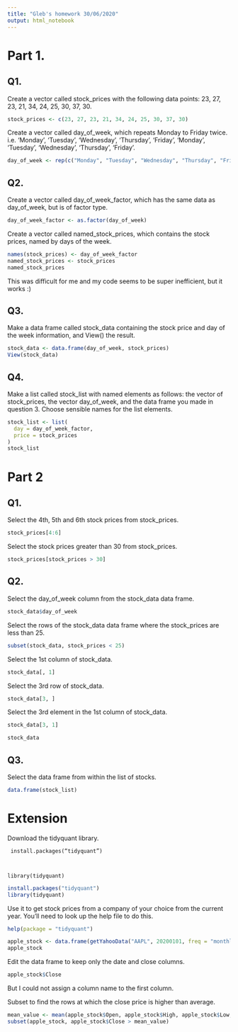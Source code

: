 ```yaml
---
title: "Gleb's homework 30/06/2020"
output: html_notebook
---
```


<h1>Part 1.</h1>

<h2>Q1.</h2>

Create a vector called stock_prices with the following data points: 23, 27, 23, 21, 34, 24, 25, 30, 37, 30.
```r
stock_prices <- c(23, 27, 23, 21, 34, 24, 25, 30, 37, 30)
```
Create a vector called day_of_week, which repeats Monday to Friday twice. i.e. ‘Monday’, ‘Tuesday’, ‘Wednesday’, ‘Thursday’, ‘Friday’, ‘Monday’, ‘Tuesday’, ‘Wednesday’, ‘Thursday’, ‘Friday’.
```r
day_of_week <- rep(c("Monday", "Tuesday", "Wednesday", "Thursday", "Friday"),2)
```
<h2>Q2.</h2>

Create a vector called day_of_week_factor, which has the same data as day_of_week, but is of factor type.
```r
day_of_week_factor <- as.factor(day_of_week)
```
Create a vector called named_stock_prices, which contains the stock prices, named by days of the week.
```r
names(stock_prices) <- day_of_week_factor
named_stock_prices <- stock_prices
named_stock_prices
```
This was difficult for me and my code seems to be super inefficient, but it works :)

<h2>Q3.</h2>

Make a data frame called stock_data containing the stock price and day of the week information, and View() the result.
```r
stock_data <- data.frame(day_of_week, stock_prices)
View(stock_data)
```

<h2>Q4.</h2>

Make a list called stock_list with named elements as follows: the vector of stock_prices, the vector day_of_week, and the data frame you made in question 3. Choose sensible names for the list elements.
```r
stock_list <- list(
  day = day_of_week_factor,
  price = stock_prices
)
stock_list

```
<h1>Part 2</h1>

<h2>Q1.</h2>

Select the 4th, 5th and 6th stock prices from stock_prices.
```r
stock_prices[4:6]
```
Select the stock prices greater than 30 from stock_prices.
```r
stock_prices[stock_prices > 30]
```
<h2>Q2.</h2>

Select the day_of_week column from the stock_data data frame.
```r
stock_data$day_of_week
```
Select the rows of the stock_data data frame where the stock_prices are less than 25.
```r
subset(stock_data, stock_prices < 25)
```
Select the 1st column of stock_data.
```r
stock_data[, 1]
```
Select the 3rd row of stock_data.
```r
stock_data[3, ]
```
Select the 3rd element in the 1st column of stock_data.
```r
stock_data[3, 1]
```

```r
stock_data
```

<h2>Q3.</h2>
Select the data frame from within the list of stocks.
```r
data.frame(stock_list)
```
<h1>Extension</h1>

Download the tidyquant library.

<code> install.packages("tidyquant")

library(tidyquant)</code>
```r
install.packages("tidyquant")
library(tidyquant)
```
Use it to get stock prices from a company of your choice from the current year. You’ll need to look up the help file to do this.
```r
help(package = "tidyquant")
```
```r
apple_stock <- data.frame(getYahooData("AAPL", 20200101, freq = "monthly", adjust = FALSE))
apple_stock
```
Edit the data frame to keep only the date and close columns.
```r
apple_stock$Close
```
But I could not assign a column name to the first column.

Subset to find the rows at which the close price is higher than average.
```r
mean_value <- mean(apple_stock$Open, apple_stock$High, apple_stock$Low, trim = 1)
subset(apple_stock, apple_stock$Close > mean_value)
```